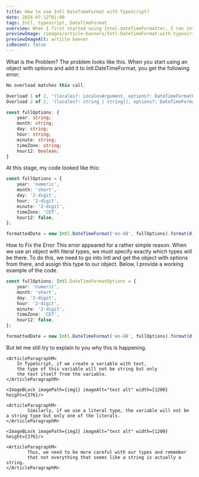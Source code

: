 ```yaml
---
title: How to use Intl DateTimeFormat with TypeScript?
date: 2024-07-12T01:00
tags: Intl, typescript, DateTimeFormat
overview: When I first started using Intel.dateTimeFormatter, I ran into a problem that wasn't obvious, at least to me. But the problem turned out to be that I needed to explicitly specify the data type in the object options. And in this article, I will tell you how to solve this Intl.DateTimeFormat TypeScript error problem.
previewImage: /images/article-banners/Intl-DateTimeFormat-with-typescript-banner.webp
previewImageAlt: article banner
isRecent: false
---
```




<ContentPart>
	<ArticleTitleL headingTag="h2">What is the Problem?</ArticleTitleL>
	<ArticleParagraphM>
	The problem looks like this. When you start using an object with options and add it to Intl.DateTimeFormat, you get the following error:
	</ArticleParagraphM>

```typescript
No overload matches this call.

Overload 1 of 2, '(locales?: LocalesArgument, options?: DateTimeFormatOptions): DateTimeFormat', gave the following error.
Overload 2 of 2, '(locales?: string | string[], options?: DateTimeFormatOptions): DateTimeFormat', gave the following error.ts(2769)

const fullOptions: {
	year: string;
	month: string;
	day: string;
	hour: string;
	minute: string;
	timeZone: string;
	hour12: boolean;
}

```

<ArticleParagraphM>At this stage, my code looked like this:</ArticleParagraphM>

```typescript
const fullOptions = {
	year: 'numeric',
	month: 'short',
	day: '2-digit',
	hour: '2-digit',
	minute: '2-digit',
	timeZone: 'CET',
	hour12: false,
};

formattedDate = new Intl.DateTimeFormat('en-GB', fullOptions).format(d);
```

</ContentPart>

<ContentPart>
	<ArticleTitleL headingTag="h2">How to Fix the Error</ArticleTitleL>
	<ArticleParagraphM>
		This error appeared for a rather simple reason.
		When we use an object with literal types, we must
		specify exactly which types will be there.
		To do this, we need to go into Intl and get the object
		with options from there, and assign this type to our object.
		Below, I provide a working example of the code.
	</ArticleParagraphM>

```typescript
const fullOptions: Intl.DateTimeFormatOptions = {
	year: 'numeric',
	month: 'short',
	day: '2-digit',
	hour: '2-digit',
	minute: '2-digit',
	timeZone: 'CET',
	hour12: false,
};

formattedDate = new Intl.DateTimeFormat('en-GB', fullOptions).format(d);
```

</ContentPart>

<ContentPart>
	<ArticleTitleL headingTag="h2">
	But let me still try to explain to you why this is happening.
	</ArticleTitleL>

    <ArticleParagraphM>
    	In TypeScript, if we create a variable with text,
    	the type of this variable will not be string but only
    	the text itself from the variable.
    </ArticleParagraphM>

    <ImageBLock imagePath={img1} imageAlt="test alt" width={1200}	height={376}/>

    <ArticleParagraphM>
    		Similarly, if we use a literal type, the variable will not be a string type but only one of the literals.
    </ArticleParagraphM>

    <ImageBLock imagePath={img2} imageAlt="test alt" width={1200}	height={376}/>

    <ArticleParagraphM>
    		Thus, we need to be more careful with our types and remember
    		that not everything that seems like a string is actually a string.
    </ArticleParagraphM>

</ContentPart>
